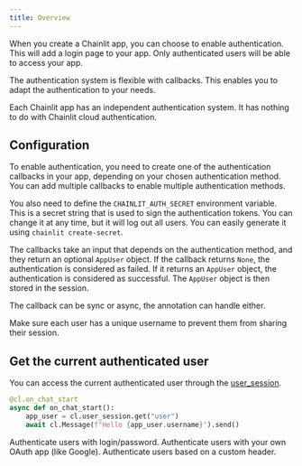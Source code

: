 ```yaml
---
title: Overview
---
```


When you create a Chainlit app, you can choose to enable authentication. This will add a login page to your app. Only authenticated users will be able to access your app.

The authentication system is flexible with callbacks. This enables you to adapt the authentication to your needs.

Each Chainlit app has an independent authentication system. It has nothing to do with Chainlit cloud authentication.

## Configuration

To enable authentication, you need to create one of the authentication callbacks in your app, depending on your chosen authentication method. You can add multiple callbacks to enable multiple authentication methods.

You also need to define the `CHAINLIT_AUTH_SECRET` environment variable. This is a secret string that is used to sign the authentication tokens. You can change it at any time, but it will log out all users. You can easily generate it using `chainlit create-secret`.

The callbacks take an input that depends on the authentication method, and they return an optional `AppUser` object. If the callback returns `None`, the authentication is considered as failed. If it returns an `AppUser` object, the authentication is considered as successful. The `AppUser` object is then stored in the session.

The callback can be sync or async, the annotation can handle either.

<Warning>
  Make sure each user has a unique username to prevent them from sharing their
  session.
</Warning>

## Get the current authenticated user

You can access the current authenticated user through the [user_session](/backend/user-session).

```py
@cl.on_chat_start
async def on_chat_start():
    app_user = cl.user_session.get("user")
    await cl.Message(f"Hello {app_user.username}").send()
```

<CardGroup cols={2}>
  <Card
    title="Password Auth"
    icon="shield"
    color="#ea5a0c"
    href="/authentication/password"
  >
    Authenticate users with login/password.
  </Card>
  <Card
    title="OAuth"
    icon="google"
    color="#0285c7"
    href="/authentication/oauth"
  >
    Authenticate users with your own OAuth app (like Google).
  </Card>
  <Card
    title="Header"
    icon="code"
    color="#16a34a"
    href="/authentication/header"
  >
    Authenticate users based on a custom header.
  </Card>
</CardGroup>
